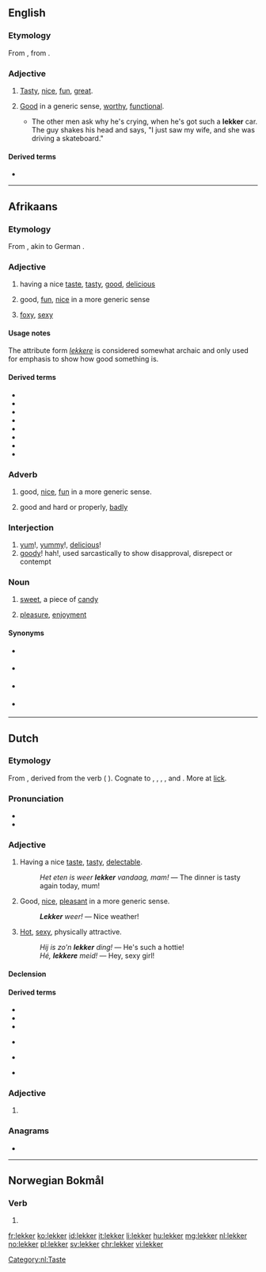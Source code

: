 ==English==

===Etymology===
From {{etyl|af|en}} {{m|af|lekker}}, from {{etyl|nl|en}} {{m|nl|lekker}}.

===Adjective===
{{en-adj}}

# {{label|en|South Africa}} [[tasty|Tasty]], [[nice]], [[fun]], [[great]].
# {{label|en|South Africa}} [[good|Good]] in a generic sense, [[worthy]], [[functional]].
#* {{quote-book
|year=1998
|author=Leon Schuster
|title=Leon Schuster's lekker, thick South African joke book‎
|page=164
|passage=}}The other men ask why he's crying, when he's got such a '''lekker''' car. The guy shakes his head and says, "I just saw my wife, and she was driving a skateboard."

====Derived terms====
* {{l|en|lekker lewe}}

----

==Afrikaans==

===Etymology===
From {{etyl|nl|af}} {{m|nl|lekker}}, akin to German {{m|de|lecker}}.

===Adjective===
{{af-adj|lekker|attr2=lekkere}}

# having a nice [[taste]], [[tasty]], [[good]], [[delicious]]
#: {{ux|af|Die kos het '''lekker''' gesmaak.|t=The food tasted '''nice'''.}}
# good, [[fun]], [[nice]] in a more generic sense
#: {{ux|af|'''Lekker''' tye.|t='''Fun''' times}}
# {{label|af|informal}} [[foxy]], [[sexy]]
#: {{ux|af|Kyk na daai '''lekker''' ding|t=Look at that '''foxy''' lady}}

====Usage notes====
The attribute form ''[[lekkere]]'' is considered somewhat archaic and only used for emphasis to show how good something is.

====Derived terms====
{{top2}}
* {{l|af|lekkerbek}}
* {{l|af|lekkergeloof}}
* {{l|af|lekkerkry}}
* {{l|af|lekkerleesboek}}
* {{l|af|lekkerluister}}
* {{l|af|lekkerlyf}}
* {{l|af|lekkerny}}
* {{l|af|lekkermaakkoek}}
{{bottom}}

===Adverb===
{{head|af|adverb}}

# good, [[nice]], [[fun]] in a more generic sense.
#: {{ux|af|Ons het '''lekker''' gespeel''.|t=We played '''nicely'''. / We had a '''great''' time playing.}}
# good and hard or properly, [[badly]]
#: {{ux|af|Hy was '''lekker''' ingeloop.|t=He was swindled '''badly'''. / He was '''properly''' swindled}}

===Interjection===
{{head|af|interjection}}

# [[yum]]!, [[yummy]]!, [[delicious]]!
# [[goody]]! hah!, used sarcastically to show disapproval, disrepect or contempt
#: {{ux|af|'''Lekker!''' Jy wou mos!|t=You just wanted to do that, huh?}}

===Noun===
{{af-noun|s|lekkertjie}}

# [[sweet]], a piece of [[candy]]
# {{label|af|uncountable}} [[pleasure]], [[enjoyment]]

====Synonyms====
* {{sense|candy}} {{l|af|lekkergoed}}
* {{sense|enjoyment|pleasure}} {{l|af|genot}}
* {{sense|pleasure}} {{l|af|lekkerte}}
* {{sense|pleasure|satisfaction}} {{l|af|plesier}}

----

==Dutch==

===Etymology===
From {{inh|nl|dum|lecker}}, derived from the verb {{m|dum|lekken||lick}} ({{etyl|nl|-}} {{m|nl|likken}}). Cognate to {{etyl|de|-}} {{m|de|lecker}}, {{etyl|af|-}} {{m|af|lekker}}, {{etyl|gml|-}} {{m|gml|lecher}}, {{etyl|no|-}} {{m|no|lekker}}, {{etyl|sv|-}} {{m|sv|läcker}} and {{etyl|da|-}} {{m|da|lækker}}. More at [[lick]].

===Pronunciation===
* {{IPA|/ˈlɛ.kər/|lang=nl}}
* {{audio|Nl-lekker.ogg|Audio|lang=nl}}

===Adjective===
{{nl-adj}}

# Having a nice [[taste]], [[tasty]], [[delectable]].
#: ''Het eten is weer '''lekker''' vandaag, mam!'' &mdash; The dinner is tasty again today, mum!
# Good, [[nice]], [[pleasant]] in a more generic sense.
#: '''''Lekker''' weer!'' &mdash; Nice weather!
# {{label|nl|colloquial}} [[hot|Hot]], [[sexy]], physically attractive.
#: ''Hij is zo'n '''lekker''' ding!'' &mdash; He's such a hottie!
#: ''Hé, '''lekkere''' meid!'' &mdash; Hey, sexy girl!

====Declension====
{{nl-decl-adj}}

====Derived terms====
{{top2}}
* {{l|nl|lekker belangrijk}}
* {{l|nl|lekkerbek}}
* {{l|nl|lekkernij}}
* {{l|nl|lekkers}} {{g|n}}
* {{l|nl|lekker stuk}} {{g|n}}
* {{l|nl|verlekkerd}}
{{bottom}}

===Adjective===
{{nl-adj-comp}}

# {{nl-adj form of|comp|lek}}

===Anagrams===
* {{l|nl|krekel}}

[[Category:nl:Taste]]

----

==Norwegian Bokmål==

===Verb===
{{head|nb|verb form}}

# {{present tense of|lekke|lang=nb}}

[[fr:lekker]]
[[ko:lekker]]
[[id:lekker]]
[[it:lekker]]
[[li:lekker]]
[[hu:lekker]]
[[mg:lekker]]
[[nl:lekker]]
[[no:lekker]]
[[pl:lekker]]
[[sv:lekker]]
[[chr:lekker]]
[[vi:lekker]]